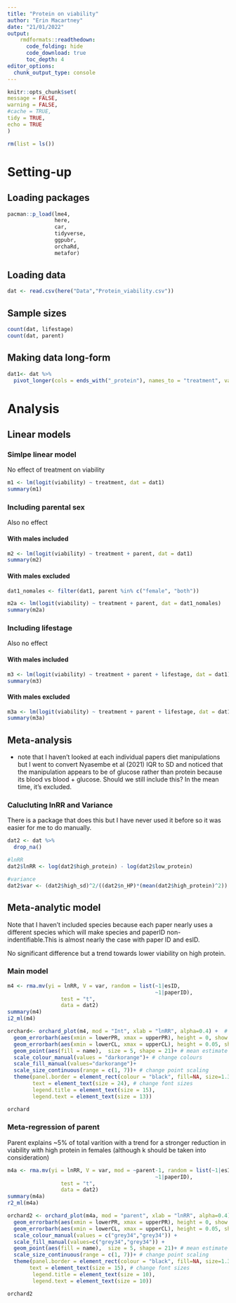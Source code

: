 ```yaml
---
title: "Protein on viability"
author: "Erin Macartney"
date: "21/01/2022"
output: 
    rmdformats::readthedown:
      code_folding: hide
      code_download: true
      toc_depth: 4
editor_options: 
  chunk_output_type: console
---
```


```r
knitr::opts_chunk$set(
message = FALSE,
warning = FALSE,
#cache = TRUE, 
tidy = TRUE, 
echo = TRUE
)

rm(list = ls())
```


# Setting-up {.tabset}

## Loading packages
```r
pacman::p_load(lme4,
               here,
               car,
               tidyverse,
               ggpubr,
               orchaRd,
               metafor)
```

## Loading data
```r
dat <- read.csv(here("Data","Protein_viability.csv"))
```

## Sample sizes
```r
count(dat, lifestage)
count(dat, parent)
```

## Making data long-form 
```r
dat1<- dat %>%
  pivot_longer(cols = ends_with("_protein"), names_to = "treatment", values_to = "viability")
```

# Analysis 

## Linear models {.tabset}

### Simlpe linear model
No effect of treatment on viability
```r
m1 <- lm(logit(viability) ~ treatment, dat = dat1)
summary(m1)
```

### Including parental sex
Also no effect

#### With males included
```r
m2 <- lm(logit(viability) ~ treatment + parent, dat = dat1)
summary(m2)
```

#### With males excluded
```r
dat1_nomales <- filter(dat1, parent %in% c("female", "both"))

m2a <- lm(logit(viability) ~ treatment + parent, dat = dat1_nomales)
summary(m2a)
```

### Including lifestage
Also no effect

#### With males included
```r
m3 <- lm(logit(viability) ~ treatment + parent + lifestage, dat = dat1)
summary(m3)
```

#### With males excluded
```r
m3a <- lm(logit(viability) ~ treatment + parent + lifestage, dat = dat1_nomales)
summary(m3a)
```

## Meta-analysis
* note that I haven't looked at each individual papers diet manipulations but I went to convert Nyasembe et al (2021) IQR to SD and noticed that the manipulation appears to be of glucose rather than protein because its blood vs blood + glucose. Should we still include this? In the mean time, it's excluded. 

### Calucluting lnRR and Variance
There is a package that does this but I have never used it before so it was easier for me to do manually. 
``` r
dat2 <- dat %>%
  drop_na()

#lnRR 
dat2$lnRR <- log(dat2$high_protein) - log(dat2$low_protein)

#variance
dat2$var <- (dat2$high_sd)^2/((dat2$n_HP)*(mean(dat2$high_protein)^2)) + (dat2$low_sd)^2/((dat2$n_HP)*(mean(dat2$low_protein)^2))
```

## Meta-analytic model {.tabset}
Note that I haven't included species because each paper nearly uses a different species which will make species and paperID non-indentifiable.This is almost nearly the case with paper ID and esID. 

No significant difference but a trend towards lower viability on high protein. 

### Main model
```r
m4 <- rma.mv(yi = lnRR, V = var, random = list(~1|esID,
                                               ~1|paperID),
                 test = "t",
                 data = dat2)
summary(m4) 
i2_ml(m4)

orchard<- orchard_plot(m4, mod = "Int", xlab = "lnRR", alpha=0.4) +  # Orchard plot 
  geom_errorbarh(aes(xmin = lowerPR, xmax = upperPR), height = 0, show.legend = FALSE, size = 1.1, alpha = 0.5)+ # prediction intervals
  geom_errorbarh(aes(xmin = lowerCL, xmax = upperCL), height = 0.05, show.legend = FALSE, size = 2)+ # confidence intervals
  geom_point(aes(fill = name),  size = 5, shape = 21)+ # mean estimate
  scale_colour_manual(values = "darkorange")+ # change colours
  scale_fill_manual(values="darkorange")+ 
  scale_size_continuous(range = c(1, 7))+ # change point scaling
  theme(panel.border = element_rect(colour = "black", fill=NA, size=1.3), # border around the plot
        text = element_text(size = 24), # change font sizes
        legend.title = element_text(size = 15),
        legend.text = element_text(size = 13)) 

orchard
```

### Meta-regression of parent
Parent explains ~5% of total varition with a trend for a stronger reduction in viability with high protein in females (although k should be taken into consideration)

```r
m4a <- rma.mv(yi = lnRR, V = var, mod = ~parent-1, random = list(~1|esID,
                                               ~1|paperID),
                 test = "t",
                 data = dat2)
summary(m4a) 
r2_ml(m4a)

orchard2 <- orchard_plot(m4a, mod = "parent", xlab = "lnRR", alpha=0.4) + 
  geom_errorbarh(aes(xmin = lowerPR, xmax = upperPR), height = 0, show.legend = FALSE, size = 1.1, alpha = 0.5) + # prediction intervals
  geom_errorbarh(aes(xmin = lowerCL, xmax = upperCL), height = 0.05, show.legend = FALSE, size = 2) + # confidence intervals
  scale_colour_manual(values = c("grey34","grey34")) +
  scale_fill_manual(values=c("grey34","grey34")) +
  geom_point(aes(fill = name),  size = 5, shape = 21)+ # mean estimate
  scale_size_continuous(range = c(1, 7))+ # change point scaling
  theme(panel.border = element_rect(colour = "black", fill=NA, size=1.3), # border around the plot
       text = element_text(size = 15), # change font sizes
        legend.title = element_text(size = 10),
        legend.text = element_text(size = 10)) 

orchard2
```

